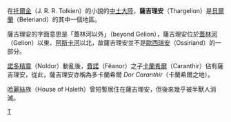 在[[托爾金|托爾金]]（J. R. R. Tolkien）的小說的[[中土大陸|中土大陸]]，'''薩吉理安'''（Thargelion）是[[貝爾蘭|貝爾蘭]]（Beleriand）的其中一個地區。

薩吉理安的字面意思是「蓋林河以外」（beyond Gelion），薩吉理安位於[[蓋林河|蓋林河]]（Gelion）以東、[[阿斯卡河|阿斯卡河]]以北，故薩吉理安並不是[[歐西瑞安|歐西瑞安]]（Ossiriand）的一部分。

[[諾多精靈|諾多精靈]]（Noldor）動亂後，[[費諾|費諾]]（Fëanor）之子[[卡蘭希爾|卡蘭希爾]]（Caranthir）佔有薩吉理安，從此，薩吉理安亦稱為多卡蘭希爾 ''Dor Caranthir''（卡蘭希爾之地）。

[[哈麗絲|哈麗絲]]族（House of Haleth）曾短暫居住在薩吉理安，但後來幾乎被半獸人消滅。

{{Arda Realms Age1}}

[[Category:中土大陸的地理|T]]